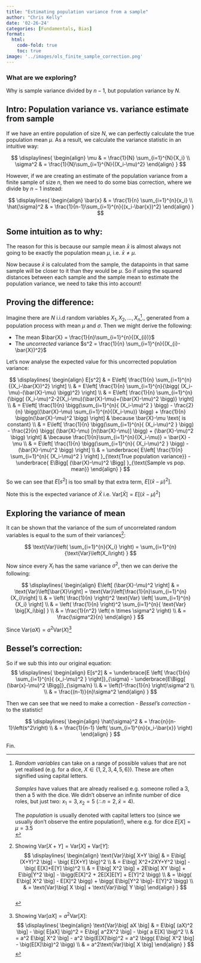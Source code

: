 ```yaml
---
title: "Estimating population variance from a sample"
author: "Chris Kelly"
date: '02-26-24'
categories: [Fundamentals, Bias]
format:
  html:
    code-fold: true
    toc: true
image: '../images/ols_finite_sample_correction.png'
---
```


::: {.callout-tip}
### What are we exploring?
Why is sample variance divided by $n-1$, but population variance by $N$.
:::

## Intro: Population variance vs. variance estimate from sample

If we have an entire population of size $N$, we can perfectly calculate the true population mean $\mu$. As a result, we calculate the variance statistic in an intuitive way: 

$$
\displaylines{
\begin{align}
\mu & 
= \frac{1}{N} \sum_{i=1}^{N}{X_i}
\\
\sigma^2 & 
= \frac{1}{N}\sum_{i=1}^{N}{(X_i-\mu)^2}
\end{align}
}
$$

However, if we are creating an estimate of the population variance from a finite sample of size $n$, then we need to do some bias correction, where we divide by $n-1$ instead:

$$
\displaylines{
\begin{align}
\bar{x} & 
= \frac{1}{n} \sum_{i=1}^{n}{x_i}
\\
\hat{\sigma}^2 & 
= \frac{1}{n-1}\sum_{i=1}^{n}{(x_i-\bar{x})^2}
\end{align}
}
$$

## Some intuition as to why:

The reason for this is because our sample mean $\bar{x}$ is almost always not going to be exactly the population mean $\mu$, i.e. $\bar{x} \neq \mu$.

Now because $\bar{x}$ is calculated from the sample, the datapoints in that same sample will be closer to it than they would be $\mu$. So if using the squared distances between each sample and the sample mean to estimate the population variance, we need to take this into account!

## Proving the difference:

Imagine there are $N$ i.i.d random variables $X_1, X_2,...,X_n$[^3]., generated from a population process with mean $\mu$ and $\sigma$. Then we might derive the following:

* The mean $\bar{X} = \frac{1}{n}\sum_{i=1}^{n}{(X_{i})}$
* The *uncorrected* variance $s^2 = \frac{1}{n} \sum_{i=1}^{n}{(X_{i}-\bar{X})^2}$

Let's now analyse the expected value for this uncorrected population variance:

$$
\displaylines{
\begin{align}
E[s^2] & = 
E\left[
  \frac{1}{n} \sum_{i=1}^{n}{(X_i-\bar{X})^2}
\right]
\\ & = 
E\left[
  \frac{1}{n} \sum_{i=1}^{n}{\bigg( 
    (X_i-\mu)-(\bar{X}-\mu)
  \bigg)^2}
\right]
\\ & = 
E\left[
  \frac{1}{n} \sum_{i=1}^{n}{\bigg( 
    (X_i-\mu)^2-2(X_i-\mu)(\bar{X}-\mu)+(\bar{X}-\mu)^2
  \bigg)}
\right]
\\ & = 
E\left[
  \frac{1}{n} \bigg(\sum_{i=1}^{n}{ (X_i-\mu)^2 } \bigg)
  - \frac{2}{n} \bigg((\bar{X}-\mu) \sum_{i=1}^{n}{(X_i-\mu)} \bigg)
  + \frac{1}{n} \bigg(n(\bar{X}-\mu)^2 \bigg)
\right] & \because \bar{X}-\mu \text{ is constant}
\\ & = 
E\left[
  \frac{1}{n} \bigg(\sum_{i=1}^{n}{ (X_i-\mu)^2 } \bigg)
  - \frac{2}{n} \bigg( (\bar{X}-\mu) [n(\bar{X}-\mu)] \bigg)
  + (\bar{X}-\mu)^2
  \bigg)
\right] & \because \frac{1}{n}\sum_{i=1}^{n}{(X_i-\mu)} = \bar{X} - \mu
\\ & = 
E\left[
  \frac{1}{n} \bigg(\sum_{i=1}^{n}{ (X_i-\mu)^2 } \bigg)
  - (\bar{X}-\mu)^2
  \bigg)
\right] 
\\ & = 
\underbrace{
E\left[
  \frac{1}{n} \sum_{i=1}^{n}{ (X_i-\mu)^2 } 
\right]
}_{\text{True population variance}} - 
\underbrace{
E\Bigg[
  (\bar{X}-\mu)^2
\Bigg]
}_{\text{Sample vs pop. mean}}
\end{align}
}
$$

So we can see that $E[s^2]$ is too small by that extra term, $E[(\bar{x}-\mu)^2]$. 

Note this is the expected variance of $\bar{X}$ i.e. $\text{Var}[\bar{X}]=E[(\bar{x}-\mu)^2]$

## Exploring the variance of mean

It can be shown that the variance of the sum of uncorrelated random variables is equal to the sum of their variances[^1]:

$$
\text{Var}\left( \sum_{i=1}^{n}{X_i} \right) 
= \sum_{i=1}^{n}{\text{Var}\left(X_i\right) }
$$

Now since every $X_i$ has the same variance $\sigma^2$, then we can derive the following:

$$
\displaylines{
\begin{align}
E\left[ (\bar{X}-\mu)^2 \right]
& = 
\text{Var}\left[\bar{X}\right]
=
\text{Var}\left[\frac{1}{n}\sum_{i=1}^{n}{X_i}\right]
\\ & =
\left( \frac{1}{n} \right)^2
\text{Var} \left[ \sum_{i=1}^{n}{X_i} \right]
\\ & =
\left( \frac{1}{n} \right)^2
\sum_{i=1}^{n}{ \text{Var} \big[X_i\big] }
\\ & =
\frac{1}{n^2}
\left( n \times \sigma^2 \right)
\\ & =
\frac{\sigma^2}{n}
\end{align}
}
$$

:::{.column-margin}
Since $\text{Var}(aX) = a^2\text{Var}(X)$[^2]
:::

## Bessel's correction:

So if we sub this into our original equation:
$$
\displaylines{
\begin{align}
E[s^2] & =
\underbrace{E \left[ \frac{1}{n} \sum_{i=1}^{n}{ (x_i-\mu)^2 } \right]}_{\sigma}
 - 
\underbrace{E\Bigg[ (\bar{x}-\mu)^2 \Bigg]}_{\sigma/n}
\\ & = 
\left(1-\frac{1}{n} \right)\sigma^2 
\\ \\ & = 
\frac{(n-1)}{n}\sigma^2
\end{align}
}
$$

Then  we can see that we need to make a correction - *Bessel's correction* - to the statistic!

$$
\displaylines{
\begin{align}
\hat{\sigma}^2 
& = \frac{n}{n-1}\left(s^2\right) \\
& = \frac{1}{n-1} \left( \sum_{i=1}^{n}{x_i-\bar{x}} \right)
\end{align}
}
$$

Fin.

[^3]:
  *Random variables* can take on a range of possible values that are not yet realised (e.g. for a dice, $X \in \{1,2,3,4,5,6\}$). These are often signified using capital letters.<br><br>
  *Samples* have values that are already realised e.g. someone rolled a 3, then a 5 with the dice. We didn't observe an infinite number of dice roles, but just two: $x_1=3,x_2=5$ ($\therefore n=2,\bar{x}=4$).<br><br>
  The *population* is usually denoted with capital letters too (since we usually don't observe the entire population!), where e.g. for dice $E[X]=\mu=3.5$ <br>

[^1]:
  Showing $\text{Var}\big[ X+Y \big] = \text{Var}\big[ X \big] + \text{Var}\big[ Y \big]$:
  $$
  \displaylines{
  \begin{align}
  \text{Var}\big[ X+Y \big]
  & = E\big[ (X+Y)^2 \big] - \big( E[X+Y] \big)^2 \\
  & = E\big[ X^2+2XY+Y^2 \big] - \big( E[X]+E[Y] \big)^2 \\
  & = E\big[ X^2 \big] + 2E\big[ XY \big] + E\big[Y^2 \big] - \bigg(E[X]^2 + 2E[X]E[Y] + E[Y]^2 \bigg)  \\
  & = \bigg( E\big[ X^2 \big] - E[X]^2 \bigg) + \bigg( E\big[Y^2 \big]- E[Y]^2 \bigg) \\
  & = \text{Var}\big[ X \big] + \text{Var}\big[ Y \big]
  \end{align}
  }
  $$
  <br>

[^2]: 
  Showing $\text{Var}\big[ aX \big] = a^2\text{Var}\big[ X \big]$:
  $$
  \displaylines{
  \begin{align}
  \text{Var}\big[ aX \big] 
  & = E\big[ (aX)^2 \big] - \big( E[aX] \big)^2
  = E\big[ a^2X^2 \big] - \big( a E[X] \big)^2 \\
  & = a^2 E\big[ X^2 \big] - a^2 \big(E[X]\big)^2
  = a^2 \bigg( E\big[ X^2 \big] - \big(E[X]\big)^2 \bigg) \\
  & = a^2\text{Var}\big[ X \big] 
  \end{align}
  }
  $$

